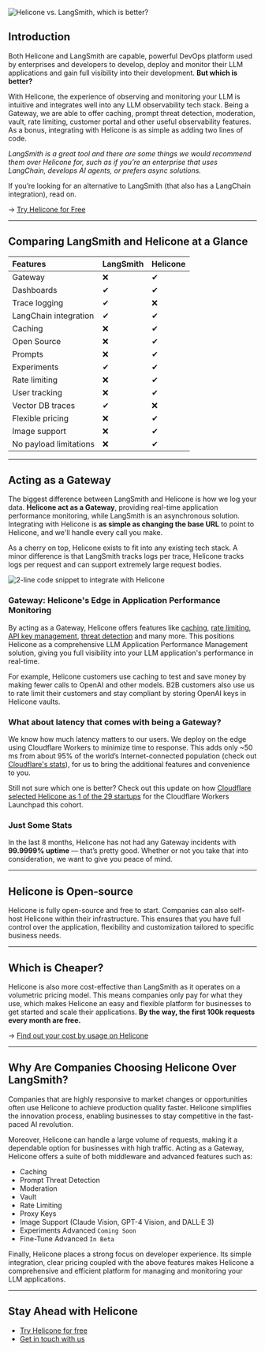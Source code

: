 ![Helicone vs. LangSmith, which is better?](/static/blog/langsmith-vs-helicone/cover-image.webp)

## Introduction

Both Helicone and LangSmith are capable, powerful DevOps platform used by enterprises and developers to develop, deploy and monitor their LLM applications and gain full visibility into their development. **But which is better?**

With Helicone, the experience of observing and monitoring your LLM is intuitive and integrates well into any LLM observability tech stack. Being a Gateway, we are able to offer caching, prompt threat detection, moderation, vault, rate limiting, customer portal and other useful observability features. As a bonus, integrating with Helicone is as simple as adding two lines of code.

_LangSmith is a great tool and there are some things we would recommend them over Helicone for, such as if you’re an enterprise that uses LangChain, develops AI agents, or prefers async solutions._

If you’re looking for an alternative to LangSmith (that also has a LangChain integration), read on. 


→ <a href="https://us.helicone.ai/signup" target="_blank">Try Helicone for Free</a>

---

## Comparing LangSmith and Helicone at a Glance

| Features               | LangSmith | Helicone |
| :--------------------- | :-------- | :------- |
| Gateway                | ❌        | ✔        |
| Dashboards             | ✔         | ✔        |
| Trace logging          | ✔         | ❌       |
| LangChain integration  | ✔         | ✔        |
| Caching                | ❌        | ✔        |
| Open Source            | ❌        | ✔        |
| Prompts                | ❌        | ✔        |
| Experiments            | ✔         | ✔        |
| Rate limiting          | ❌        | ✔        |
| User tracking          | ❌        | ✔        |
| Vector DB traces       | ✔         | ❌       |
| Flexible pricing       | ❌        | ✔        |
| Image support          | ❌        | ✔        |
| No payload limitations | ❌        | ✔        |

---

## Acting as a Gateway

The biggest difference between LangSmith and Helicone is how we log your data. **Helicone act as a Gateway**, providing real-time application performance monitoring, while LangSmith is an asynchronous solution. Integrating with Helicone is **as simple as changing the base URL** to point to Helicone, and we'll handle every call you make.

As a cherry on top, Helicone exists to fit into any existing tech stack. A minor difference is that LangSmith tracks logs per trace, Helicone tracks logs per request and can support extremely large request bodies.

![2-line code snippet to integrate with Helicone](/static/blog/langsmith-vs-helicone/code.webp)


### Gateway: Helicone's Edge in Application Performance Monitoring

By acting as a Gateway, Helicone offers features like <a href="https://docs.helicone.ai/features/advanced-usage/caching" target="_blank">caching</a>, <a href="https://docs.helicone.ai/features/advanced-usage/custom-rate-limits" target="_blank">rate limiting</a>, <a href="https://docs.helicone.ai/features/advanced-usage/vault" target="_blank">API key management</a>, <a href="https://docs.helicone.ai/features/advanced-usage/llm-security" target="_blank">threat detection</a> and many more. 
This positions Helicone as a comprehensive LLM Application Performance Management solution, giving you full visibility into your LLM application's performance in real-time.

For example, Helicone customers use caching to test and save money by making fewer calls to OpenAI and other models. B2B customers also use us to rate limit their customers and stay compliant by storing OpenAI keys in Helicone vaults.


### What about latency that comes with being a Gateway?

We know how much latency matters to our users. We deploy on the edge using Cloudflare Workers to minimize time to response. This adds only ~50 ms from about 95% of the world’s Internet-connected population (check out <a href="https://www.cloudflare.com/network/" target="_blank">Cloudflare's stats</a>), for us to bring the additional features and convenience to you.

Still not sure which one is better? Check out this update on how <a href="https://blog.cloudflare.com/2024-community-update" target="_blank"> Cloudflare selected Helicone as 1 of the 29 startups</a> for the Cloudflare Workers Launchpad this cohort.

### Just Some Stats

In the last 8 months, Helicone has not had any Gateway incidents with **99.9999% uptime** — that’s pretty good. Whether or not you take that into consideration, we want to give you peace of mind.

---

## Helicone is Open-source

Helicone is fully open-source and free to start. Companies can also self-host Helicone within their infrastructure. This ensures that you have full control over the application, flexibility and customization tailored to specific business needs.

---

## Which is Cheaper?

Helicone is also more cost-effective than LangSmith as it operates on a volumetric pricing model. This means companies only pay for what they use, which makes Helicone an easy and flexible platform for businesses to get started and scale their applications. **By the way, the first 100k requests every month are free.**

→ <a href="https://www.helicone.ai/pricing" target="_blank">Find out your cost by usage on Helicone</a>

---

## Why Are Companies Choosing Helicone Over LangSmith?

Companies that are highly responsive to market changes or opportunities often use Helicone to achieve production quality faster. Helicone simplifies the innovation process, enabling businesses to stay competitive in the fast-paced AI revolution.

Moreover, Helicone can handle a large volume of requests, making it a dependable option for businesses with high traffic. Acting as a Gateway, Helicone offers a suite of both middleware and advanced features such as:

- Caching
- Prompt Threat Detection
- Moderation
- Vault
- Rate Limiting
- Proxy Keys
- Image Support (Claude Vision, GPT-4 Vision, and DALL·E 3)
- Experiments Advanced `Coming Soon`
- Fine-Tune Advanced `In Beta`

Finally, Helicone places a strong focus on developer experience. Its simple integration, clear pricing coupled with the above features makes Helicone a comprehensive and efficient platform for managing and monitoring your LLM applications.

---

## Stay Ahead with Helicone
- <a href="https://us.helicone.ai/signup" target="_blank">Try Helicone for free</a>
- <a href="https://www.helicone.ai/contact" target="_blank">Get in touch with us</a>

